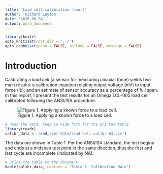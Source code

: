 ```yaml
---
title: 'Load cell calibration report'
author: 'Richard Layton'
date: '2016-08-24'
output: word_document
---
```


```r
library(knitr)
opts_knit$set(root.dir = '../')
opts_chunk$set(echo = FALSE, include = FALSE, message = FALSE)
```

# Introduction   

Calibrating a _load cell_ (a sensor for measuring uniaxial force) yields two main results: a calibration equation relating output voltage (mV) to input force (lb); and an estimate of sensor accuracy as a percentage of full span. In this report, I present the test results for an Omega LCL-005 load cell calibrated following the ANSI/ISA procedure.


![Figure 1. Applying a known force to a load cell.](load-cell-setup.png)

```r
# read the data, keep in wide form for the printed table
library(readr)
calibr_data <- read_csv('data/load-cell-calibr-W3.csv')
```

The data are shown in Table 1. Per the ANSI/ISA standard, the test begins and ends at a midspan test point in the same direction, thus the first and last cycle are incomplete (indicated by NA).
 
```r
# print the table to the document
kable(calibr_data, caption = 'Table 1: Calibration data')
```







